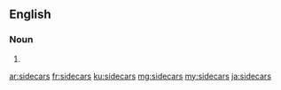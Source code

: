 ==English==

===Noun===
{{head|en|plural}}

# {{plural of|sidecar|lang=en}}

[[ar:sidecars]]
[[fr:sidecars]]
[[ku:sidecars]]
[[mg:sidecars]]
[[my:sidecars]]
[[ja:sidecars]]